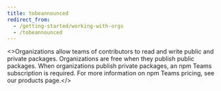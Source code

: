 ```yaml
---
title: tobeannounced
redirect_from:
  - /getting-started/working-with-orgs
  - /tobeannounced
---
```



<>Organizations allow teams of contributors to read and write public and private packages.  Organizations are free when they publish public packages.  When organizations publish private packages, an npm Teams subscription is required. For more information on npm Teams pricing, see our <Link href="https://www.npmjs.com/pricing">products page</Link>.</>

<!-- edit the output of Index in `src/nav-base.yml` -->
<Index />
